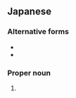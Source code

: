 ==Japanese==
===Alternative forms===
* {{ja-r|蝦原|^えびはら}}
* {{ja-r|鰕原|^えびはら}}
{{ja-kanjitab|えび|はら|yomi=k}}

===Proper noun===
{{ja-pos|えびはら|proper}}

# {{surname|lang=ja|sort=えびはら}}